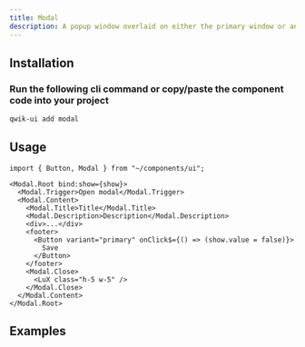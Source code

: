```yaml
---
title: Modal
description: A popup window overlaid on either the primary window or another modal window, rendering the content underneath inert.
---
```



<ShowcaseHero />

## Installation

### Run the following cli command or copy/paste the component code into your project

```sh
qwik-ui add modal
```

<CodeSnippet code={ModalRawCode} />

## Usage

```tsx
import { Button, Modal } from "~/components/ui";
```

```tsx
<Modal.Root bind:show={show}>
  <Modal.Trigger>Open modal</Modal.Trigger>
  <Modal.Content>
    <Modal.Title>Title</Modal.Title>
    <Modal.Description>Description</Modal.Description>
    <div>...</div>
    <footer>
      <Button variant="primary" onClick$={() => (show.value = false)}>
        Save
      </Button>
    </footer>
    <Modal.Close>
      <LuX class="h-5 w-5" />
    </Modal.Close>
  </Modal.Content>
</Modal.Root>
```

## Examples

<ShowcaseSheet />
